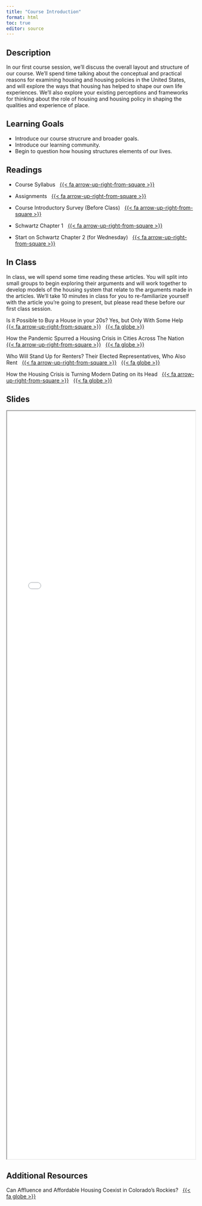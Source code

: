 ```yaml
---
title: "Course Introduction"
format: html
toc: true
editor: source
---
```


## Description

In our first course session, we'll discuss the overall layout and structure of our course. We'll spend time talking about the conceptual and practical reasons for examining housing and housing policies in the United States, and will explore the ways that housing has helped to shape our own life experiences. We'll also explore your existing perceptions and frameworks for thinking about the role of housing and housing policy in shaping the qualities and experience of place.

## Learning Goals

-   Introduce our course strucrure and broader goals.
-   Introduce our learning community.
-   Begin to question how housing structures elements of our lives.

## Readings

-   Course Syllabus &nbsp; [{{< fa arrow-up-right-from-square >}}](../syllabus/index.qmd)

-   Assignments &nbsp; [{{< fa arrow-up-right-from-square >}}](../assignments/index.qmd)

-   Course Introductory Survey (Before Class) &nbsp; [{{< fa arrow-up-right-from-square >}}](https://forms.illinois.edu/sec/2047607241)

-   Schwartz Chapter 1 &nbsp; [{{< fa arrow-up-right-from-square >}}](https://uofi.box.com/s/yv99vntyd67qs4whif9p7hf5fhqphymw)

- Start on Schwartz Chapter 2 (for Wednesday) &nbsp; [{{< fa arrow-up-right-from-square >}}](https://uofi.box.com/s/aesht3gbes3bqfpvtc3xhghr2121m74a)

## In Class

In class, we will spend some time reading these articles. You will split into small groups to begin exploring their arguments and will work together to develop models of the housing system that relate to the arguments made in the articles. We'll take 10 minutes in class for you to re-familiarize yourself with the article you're going to present, but please read these before our first class session.

Is it Possible to Buy a House in your 20s? Yes, but Only With Some Help &nbsp; [{{< fa arrow-up-right-from-square >}}](https://uofi.box.com/s/19pi8battggfnk6w690a362rm327fnfs) &nbsp; [{{< fa globe >}}](https://www.nytimes.com/2023/08/05/business/buying-house-20s-mortgage.html?searchResultPosition=8)

How the Pandemic Spurred a Housing Crisis in Cities Across The Nation  &nbsp; [{{< fa arrow-up-right-from-square >}}](https://uofi.box.com/s/74ckwia5dlgnial886q0ri7nn0zmjg4d) &nbsp; [{{< fa globe >}}](https://www.politico.com/interactives/2023/50-mayors-us-cities/housing/)

Who Will Stand Up for Renters? Their Elected Representatives, Who Also Rent &nbsp; [{{< fa arrow-up-right-from-square >}}](https://uofi.box.com/s/xqkwvrxve0s9fxyowzo8qfvfr0ifnzz4) &nbsp; [{{< fa globe >}}](https://www.nytimes.com/2023/07/21/business/economy/renters-caucus-elected-representatives-who-rent.html?searchResultPosition=52)

How the Housing Crisis is Turning Modern Dating on its Head &nbsp; [{{< fa arrow-up-right-from-square >}}](https://uofi.box.com/s/yv0jjr0vnptzr5ga49cj7jfviq7oycqj) &nbsp; [{{< fa globe >}}](https://www.theguardian.com/lifeandstyle/2023/jul/22/is-housing-crisis-killing-romance-modern-dating-jane-austen)

## Slides

```{=html}
<iframe class="slide-deck" src="S1_Course_Introduction/index.html" style="width:100%;height:50vh;margin:0;padding:0"; frameborder="2"></iframe>
```
## Additional Resources

Can Affluence and Affordable Housing Coexist in Colorado's Rockies? &nbsp; [{{< fa globe >}}](https://www.nytimes.com/2023/08/17/business/economy/colorado-rocky-mountain-housing.html)